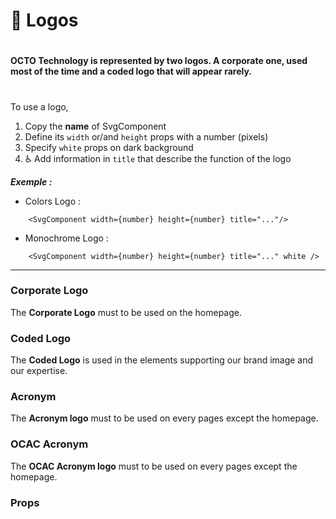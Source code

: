 



<Meta title="⚛️Atoms|💎 Logos" />

# 💎 Logos

#

#

#### OCTO Technology is represented by two logos. A corporate one, used most of the time and a coded logo that will appear rarely.

#

To use a logo,

1. Copy the **name** of SvgComponent
2. Define its `width` or/and `height` props with a number (pixels)
3. Specify `white` props on dark background
4. ♿ Add information in `title` that describe the function of the logo

**_Exemple :_**

- Colors Logo :

```
    <SvgComponent width={number} height={number} title="..."/>

```

- Monochrome Logo :

```
    <SvgComponent width={number} height={number} title="..." white />
```

---

### Corporate Logo

The **Corporate Logo** must to be used on the homepage.

<Preview>
  <Story name="Corporate Logo">
    <div>
      <Corporate width={25} height={125} />
      <Corporate className="background" width={125} height={125} white />
    </div>
  </Story>
</Preview>

### Coded Logo

The **Coded Logo** is used in the elements supporting our brand image and our expertise.

<Preview>
  <Story name="Coded Logo">
    <div>
      <Coded width={125} height={125} />
      <Coded className="background" width={125} height={125} white />
    </div>
  </Story>
</Preview>

### Acronym

The **Acronym logo** must to be used on every pages except the homepage.

<Preview>
  <Story name="Acronym">
    <div>
      <Acronym width={100} height={100} color="primary"/>
      <Acronym width={100} height={100} color="secondary"/>
      <Acronym width={100} height={100} color="twotone"/>
      <Acronym className="background" width={100} height={100} color="white" />
    </div>
  </Story>
</Preview>

### OCAC Acronym

The **OCAC Acronym logo** must to be used on every pages except the homepage.

<Preview>
  <Story name="Ocac Acronym">
    <div>
      <OcacAcronym width={100} height={100} color="primary"/>
      <OcacAcronym className="background" width={100} height={100} color="white" />
    </div>
  </Story>
</Preview>

### Props

<Props of={Acronym} />
